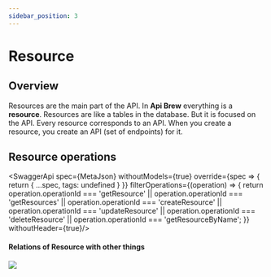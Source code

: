 ```yaml
---
sidebar_position: 3
---
```


# Resource

## Overview

Resources are the main part of the API.
In **Api Brew** everything is a **resource**. Resources are like a tables in the database. But it is focused on the API.
Every resource corresponds to an API. When you create a resource, you create an API (set of endpoints) for it.

## Resource operations

<SwaggerApi
    spec={MetaJson}
    withoutModels={true}
    override={spec => {
        return {
            ...spec,
            tags: undefined
        }
    }}
    filterOperations={(operation) => {
        return operation.operationId === 'getResource' || operation.operationId === 'getResources' || operation.operationId === 'createResource' || operation.operationId === 'updateResource' || operation.operationId === 'deleteResource' || operation.operationId === 'getResourceByName';
    }}
    withoutHeader={true}/>

#### Relations of Resource with other things

![](/files/docs/fundamentals/resource/resource-relations.png)